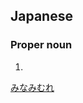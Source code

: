 ==Japanese==
{{ja-kanjitab|南|牟|礼}}

===Proper noun===
{{ja-pos|proper|みなみむれ}}

# {{surname|lang=ja}}

[[Category:Japanese surnames|みなみむれ]]